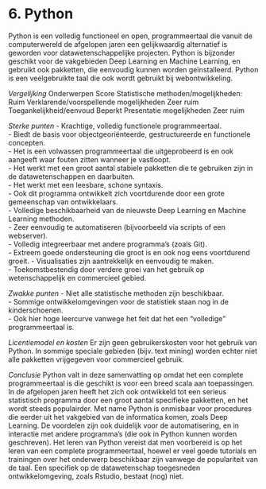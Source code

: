 # 6.	Python {-}
Python is een volledig functioneel en open, programmeertaal die vanuit de computerwereld de afgelopen jaren een gelijkwaardig alternatief is geworden voor datawetenschappelijke projecten. Python is bijzonder geschikt voor de vakgebieden Deep Learning en Machine Learning, en gebruikt ook pakketten, die eenvoudig kunnen worden geïnstalleerd. Python is een veelgebruikte taal die ook wordt gebruikt bij webontwikkeling.

*Vergelijking* 
Onderwerpen						Score
Statistische methoden/mogelijkheden:			Ruim
Verklarende/voorspellende mogelijkheden			Zeer ruim
Toegankelijkheid/eenvoud				Beperkt
Presentatie mogelijkheden				Zeer ruim

*Sterke punten*
-	Krachtige, volledig functionele programmeertaal.   
-	Biedt de basis voor objectgeoriënteerde, gestructureerde en functionele concepten.   
-	Het is een volwassen programmeertaal die uitgeprobeerd is en ook aangeeft waar fouten zitten wanneer je vastloopt.      
-	Het werkt met een groot aantal stabiele pakketten die te gebruiken zijn in de datawetenschappen en daarbuiten.      
-	Het werkt met een leesbare, schone syntaxis.      
-	Ook dit programma ontwikkelt zich voortdurende door een grote gemeenschap van ontwikkelaars.   
-	Volledige beschikbaarheid van de nieuwste Deep Learning en Machine Learning methoden.   
-	Zeer eenvoudig te automatiseren (bijvoorbeeld via scripts of een webserver).   
-	Volledig integreerbaar met andere programma’s (zoals Git).   
-	Extreem goede ondersteuning die groot is en ook nog eens voortdurend groeit.
-	Visualisaties zijn aantrekkelijk en eenvoudig te maken.   
-	Toekomstbestendig door verdere groei van het gebruik op wetenschappelijk en commercieel gebied.   

*Zwakke punten*
-	Niet alle statistische methoden zijn beschikbaar.   
-	Sommige ontwikkelomgevingen voor de statistiek staan nog in de kinderschoenen.   
-	Ook hier hoge leercurve vanwege het feit dat het een "volledige" programmeertaal is.   

*Licentiemodel en kosten*
Er zijn geen gebruikerskosten voor het gebruik van Python. In sommige speciale gebieden (bijv. text mining) worden echter niet alle pakketten vrijgegeven voor commercieel gebruik.

*Conclusie*
Python valt in deze samenvatting op omdat het een complete programmeertaal is die geschikt is voor een breed scala aan toepassingen. In de afgelopen jaren heeft het zich ook ontwikkeld tot een serieus statistisch programma door een groot aantal specifieke pakketten, en het wordt steeds populairder. Met name Python is onmisbaar voor procedures die eerder uit het vakgebied van de informatica komen, zoals Deep Learning. De voordelen zijn ook duidelijk voor de automatisering, en in interactie met andere programma's (die ook in Python kunnen worden geschreven). Het leren van Python vereist dat men voorbereid is op het leren van een complete programmeertaal, hoewel er veel goede tutorials en trainingen over het onderwerp beschikbaar zijn vanwege de populariteit van de taal. Een specifiek op de datawetenschap toegesneden ontwikkelomgeving, zoals Rstudio, bestaat (nog) niet.

